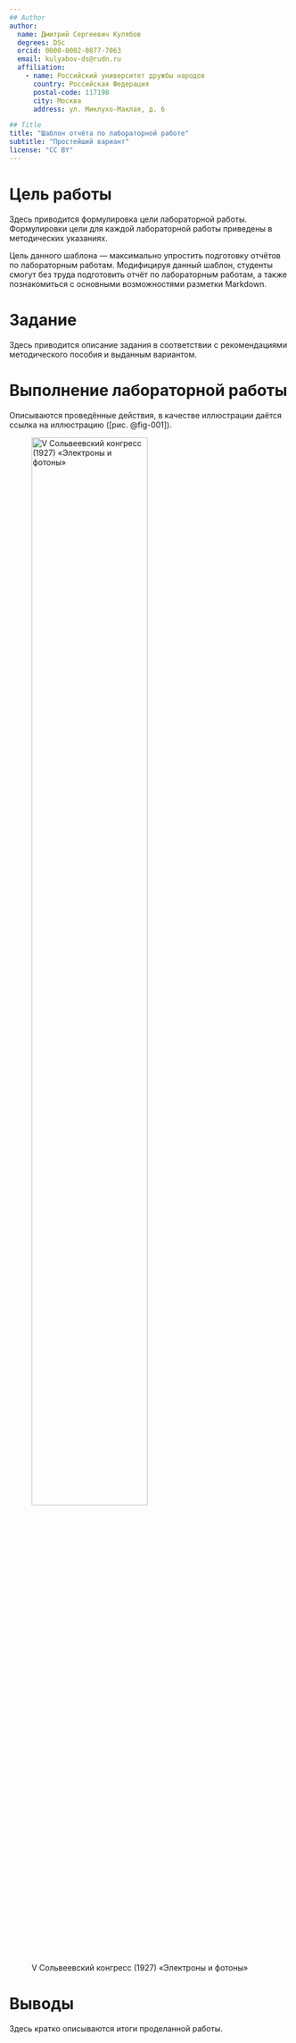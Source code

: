 ```yaml
---
## Author
author:
  name: Дмитрий Сергеевич Кулябов
  degrees: DSc
  orcid: 0000-0002-0877-7063
  email: kulyabov-ds@rudn.ru
  affiliation:
    - name: Российский университет дружбы народов
      country: Российская Федерация
      postal-code: 117198
      city: Москва
      address: ул. Миклухо-Маклая, д. 6

## Title
title: "Шаблон отчёта по лабораторной работе"
subtitle: "Простейший вариант"
license: "CC BY"
---
```


# Цель работы

Здесь приводится формулировка цели лабораторной работы.
Формулировки цели для каждой лабораторной работы приведены в методических указаниях.

Цель данного шаблона --- максимально упростить подготовку отчётов по лабораторным работам.
Модифицируя данный шаблон, студенты смогут без труда подготовить отчёт по лабораторным работам, а также познакомиться с основными возможностями разметки Markdown.

# Задание

Здесь приводится описание задания в соответствии с рекомендациями методического пособия и выданным вариантом.

# Выполнение лабораторной работы

Описываются проведённые действия, в качестве иллюстрации даётся ссылка на иллюстрацию ([рис. @fig-001]).

![V Сольвеевский конгресс (1927) «Электроны и фотоны»](image/solvay.jpg){#fig-001 width=70%}

# Выводы

Здесь кратко описываются итоги проделанной работы.

::: {#refs}
:::
